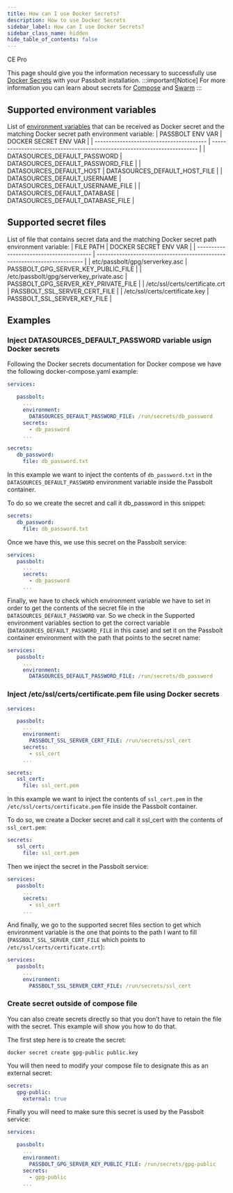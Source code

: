 ```yaml
---
title: How can I use Docker Secrets?
description: How to use Docker Secrets
sidebar_label: How can I use Docker Secrets?
sidebar_class_name: hidden
hide_table_of_contents: false
---
```



<div style={{display: "flex", gap: "1rem"}}>
  <Chips link="https://www.passbolt.com/ce/docker" isUnderMainTitle={true}>CE</Chips>
  <Chips link="https://www.passbolt.com/pricing/pro" isUnderMainTitle={true}>Pro</Chips>
</div>

This page should give you the information necessary to successfully use [Docker Secrets](https://docs.docker.com/engine/swarm/secrets/) with your Passbolt installation.
:::important[Notice]
For more information you can learn about secrets for [Compose](https://docs.docker.com/compose/compose-file/#secrets) and [Swarm](https://docs.docker.com/engine/swarm/secrets/)
:::
## Supported environment variables

List of [environment variables](/hosting/configure/https/) that can be received as Docker secret and the matching Docker secret path environment variable:
| PASSBOLT ENV VAR                         | DOCKER SECRET ENV VAR                                                     |
| ---------------------------------------- | ------------------------------------------------------------------------- |
| DATASOURCES_DEFAULT_PASSWORD             | DATASOURCES_DEFAULT_PASSWORD_FILE                                         |
| DATASOURCES_DEFAULT_HOST                 | DATASOURCES_DEFAULT_HOST_FILE                                             |
| DATASOURCES_DEFAULT_USERNAME             | DATASOURCES_DEFAULT_USERNAME_FILE                                         |
| DATASOURCES_DEFAULT_DATABASE             | DATASOURCES_DEFAULT_DATABASE_FILE                                         |

## Supported secret files

List of file that contains secret data and the matching Docker secret path environment variable:
| FILE PATH                                |  DOCKER SECRET ENV VAR                                                    |
| ---------------------------------------- | ------------------------------------------------------------------------- |
| etc/passbolt/gpg/serverkey.asc           | PASSBOLT_GPG_SERVER_KEY_PUBLIC_FILE                                       |
| /etc/passbolt/gpg/serverkey_private.asc  | PASSBOLT_GPG_SERVER_KEY_PRIVATE_FILE                                      |
| /etc/ssl/certs/certificate.crt           | PASSBOLT_SSL_SERVER_CERT_FILE                                             |
| /etc/ssl/certs/certificate.key           | PASSBOLT_SSL_SERVER_KEY_FILE                                              |

## Examples
### Inject DATASOURCES_DEFAULT_PASSWORD variable usign Docker secrets

Following the Docker secrets documentation for Docker compose we have the following docker-compose.yaml example:
```yaml
services:

   passbolt:
     ...
     environment:
       DATASOURCES_DEFAULT_PASSWORD_FILE: /run/secrets/db_password
     secrets:
       - db_password
     ...

secrets:
   db_password:
     file: db_password.txt
```
In this example we want to inject the contents of `db_password.txt` in the `DATASOURCES_DEFAULT_PASSWORD` environment variable inside the Passbolt container.

To do so we create the secret and call it db_password in this snippet:
```yaml
secrets:
   db_password:
     file: db_password.txt
```
Once we have this, we use this secret on the Passbolt service:
```yaml
services:
   passbolt:
     ...
     secrets:
       - db_password
     ...
```
Finally, we have to check which environment variable we have to set in order to get the contents of the secret file in the `DATASOURCES_DEFAULT_PASSWORD` var. So we check in the Supported environment variables section to get the correct variable (`DATASOURCES_DEFAULT_PASSWORD_FILE` in this case) and set it on the Passbolt container environment with the path that points to the secret name:
```yaml
services:
   passbolt:
     ...
     environment:
       DATASOURCES_DEFAULT_PASSWORD_FILE: /run/secrets/db_password
```
### Inject /etc/ssl/certs/certificate.pem file using Docker secrets
```yaml
services:

   passbolt:
     ...
     environment:
       PASSBOLT_SSL_SERVER_CERT_FILE: /run/secrets/ssl_cert
     secrets:
       - ssl_cert
     ...

secrets:
   ssl_cert:
     file: ssl_cert.pem
```
In this example we want to inject the contents of `ssl_cert.pem` in the `/etc/ssl/certs/certificate.pem` file inside the Passbolt container.

To do so, we create a Docker secret and call it ssl_cert with the contents of `ssl_cert.pem`:
```yaml
secrets:
   ssl_cert:
     file: ssl_cert.pem
```
Then we inject the secret in the Passbolt service:
```yaml
services:
   passbolt:
     ...
     secrets:
       - ssl_cert
     ...
```
And finally, we go to the supported secret files section to get which environment variable is the one that points to the path I want to fill (`PASSBOLT_SSL_SERVER_CERT_FILE` which points to `/etc/ssl/certs/certificate.crt`):
```yaml
services:
   passbolt:
     ...
     environment:
       PASSBOLT_SSL_SERVER_CERT_FILE: /run/secrets/ssl_cert
```
### Create secret outside of compose file

You can also create secrets directly so that you don’t have to retain the file with the secret. This example will show you how to do that.

The first step here is to create the secret:

`docker secret create gpg-public public.key`

You will then need to modify your compose file to designate this as an external secret:
```yaml
secrets:
   gpg-public:
     external: true
```
Finally you will need to make sure this secret is used by the Passbolt service:
```yaml
services:

   passbolt:
     ...
     environment:
       PASSBOLT_GPG_SERVER_KEY_PUBLIC_FILE: /run/secrets/gpg-public
     secrets:
       - gpg-public
     ...
```
